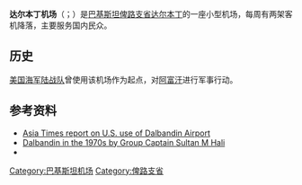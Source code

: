 {{Infobox Airport
| airport_name         = 达尔本丁机场
| nativename   = 
| image        = 
| IATA         = DBA
| ICAO         = OPDB
<center>{{Location map|Pakistan|width=250|float=center
|caption=|mark=Airplane_silhouette.svg|marksize=10
|label=DBA|position=bottom
|lat_deg=28|lat_min=52|lat_sec=30|lat_dir=N
|lon_deg=64|lon_min=24|lon_sec=16|lon_dir=E
}}<small>Location of airport in Pakistan</small></center>
| type         = 公共
| owner        = 
| operator     = [[Pakistan_Civil_Aviation_Authority|Pakistan Civil Aviation Authority]]
| city-served  = [[Dalbandin|Dalbandin]], [[Balochistan_(Pakistan)|Balochistan]], [[Pakistan|Pakistan]]
| location     = 
| elevation-f  = 2,782
| elevation-m  = 848
| coordinates  = {{coord|28|52|30|N|064|24|16|E|type:airport_region:PK|display=title}}
| website      = 
| metric-rwy   = y
| r1-number    = N/A
| r1-length-m  = 1,524
| r1-length-f  = 5,000
| r1-surface   = [[Pavement_(material)|Paved]]
| footnotes    = 
}}

'''达尔本丁机场'''（{{lang-ur|دالبندین ہوائی اڈا}}；{{Airport codes|DBA|OPDB}}）是[[巴基斯坦|巴基斯坦]][[俾路支省|俾路支省]][[达尔本丁|达尔本丁]]的一座小型机场，每周有两架客机降落，主要服务国内民众。 

==历史 ==
[[美国海军陆战队|美国海军陆战队]]曾使用该机场作为起点，对[[阿富汗|阿富汗]]进行军事行动。

==参考资料==
*[http://www.atimes.com/c-asia/DA30Ag01.html Asia Times report on U.S. use of Dalbandin Airport] {{Wayback|url=http://www.atimes.com/c-asia/DA30Ag01.html |date=20160303165730 }}
*[http://www.defencejournal.com/july98/dalbandin.htm Dalbandin in the 1970s by Group Captain Sultan M Hali] {{Wayback|url=http://www.defencejournal.com/july98/dalbandin.htm |date=20060114180951 }}
*{{GCM|OPDB|source=DAFIF}}

{{DEFAULTSORT: Dalbandin}}
[[Category:巴基斯坦机场|Category:巴基斯坦机场]]
[[Category:俾路支省|Category:俾路支省]]